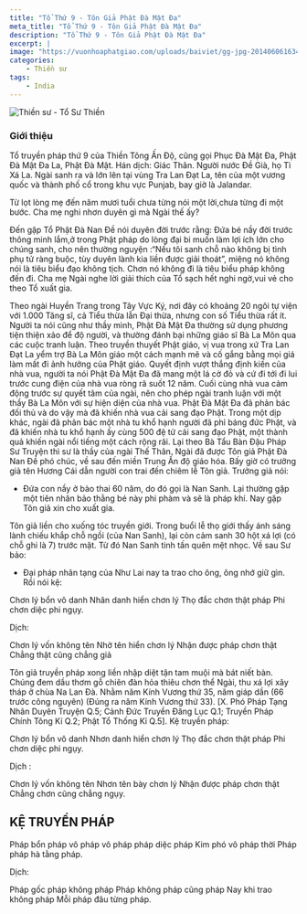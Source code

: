 ```yaml
---
title: "Tổ Thứ 9 - Tôn Giả Phật Đà Mật Đa"
meta_title: "Tổ Thứ 9 - Tôn Giả Phật Đà Mật Đa"
description: "Tổ Thứ 9 - Tôn Giả Phật Đà Mật Đa"
excerpt: |
image: "https://vuonhoaphatgiao.com/uploads/baiviet/gg-jpg-201406061634361TKAQjmHOd.jpg"
categories:
    - Thiền sư
tags:
    - India
---
```


<img
  decoding="async"
  src="https://vuonhoaphatgiao.com/uploads/baiviet/gg-jpg-201406061634361TKAQjmHOd.jpg"
  alt="Thiền sư - Tổ Sư Thiền"
/>

### Giới thiệu

Tổ truyền pháp thứ 9 của Thiền Tông Ấn Độ, cũng gọi Phục Đà Mật Đa, Phật Đà Mật Đa La, Phật Đà Mật. Hán dịch: Giác Thân.
Người nước Đề Già, họ Tì Xá La.
Ngài sanh ra và lớn lên tại vùng Tra Lan Đạt La, tên của một vương quốc và thành phố cổ trong khu vực Punjab, bay giờ là Jalandar.

Từ lọt lòng mẹ đến năm mươi tuổi chưa từng nói một lời,chưa từng đi một bước.
Cha mẹ nghi nhơn duyên gì mà Ngài thế ấy?

Đến gặp Tổ Phật Đà Nan Đề nói duyên đời trước rằng: Đứa bé nầy đời trước thông minh lắm,ở trong Phật pháp do lòng đại bi muốn làm lợi ích lớn cho chúng sanh, cho nên thường nguyện :“Nếu tôi sanh chỗ nào không bị tình phụ tử ràng buộc, tùy duyên lành kia liền được giải thoát”, miệng nó không nói là tiêu biểu đạo không tịch.
Chơn nó không đi là tiêu biểu pháp không đến đi. Cha mẹ Ngài nghe lời giải thích của Tổ sạch hết nghi ngờ,vui vẻ cho theo Tổ xuất gia.

Theo ngài Huyền Trang trong Tây Vực Ký, nơi đây có khoảng 20 ngôi tự viện với 1.000 Tăng sĩ, cả Tiểu thừa lẫn Đại thừa, nhưng con số Tiểu thừa rất ít. Người ta nói cũng như thầy mình, Phật Đà Mật Đa thường sử dụng phương tiện thiện xảo để độ người, và thường đánh bại những giáo sĩ Bà La Môn qua các cuộc tranh luận. Theo truyền thuyết Phật giáo, vị vua trong xứ Tra Lan Đạt La yểm trợ Bà La Môn giáo một cách mạnh mẽ và cố gắng bằng mọi giá làm mất đi ảnh hưởng của Phật giáo. Quyết định vượt thắng định kiến của nhà vua, người ta nói Phật Đà Mật Đa đã mang một lá cờ đỏ và cứ đi tới đi lui trước cung điện của nhà vua ròng rã suốt 12 năm. Cuối cùng nhà vua cảm động trước sự quyết tâm của ngài, nên cho phép ngài tranh luận với một thầy Bà La Môn với sự hiện diện của nhà vua. Phật Đà Mật Đa đã phản bác đối thủ và do vậy mà đã khiến nhà vua cải sang đạo Phật. Trong một dịp khác, ngài đã phản bác một nhà tu khổ hạnh người đã phỉ báng đức Phật, và đã khiến nhà tu khổ hạnh ấy cùng 500 đệ tử cải sang đạo Phật, một thành quả khiến ngài nổi tiếng một cách rộng rãi.
Lại theo Bà Tẩu Bàn Đậu Pháp Sư Truyện thì sư là thầy của ngài Thế Thân.
Ngài đã được Tôn giả Phật Đà Nan Đề phó chúc, về sau đến miền Trung Ấn độ giáo hóa.
Bấy giờ có trưởng giả tên Hương Cái dẫn người con trai đến chiêm lễ Tôn giả. Trưởng giả nói:

- Đứa con nầy ở bào thai 60 năm, do đó gọi là Nan Sanh. Lại thường gặp một tiên nhân bảo thằng bé này phi phàm và sẽ là pháp khí.
  Nay gặp Tôn giả xin cho xuất gia.

Tôn giả liền cho xuống tóc truyền giới. Trong buổi lễ thọ giới thấy ánh sáng lành chiếu khắp chỗ ngồi (của Nan Sanh), lại còn cảm sanh 30 hột xá lợi (có chỗ ghi là 7) trước mặt. Từ đó Nan Sanh tinh tấn quên mệt nhọc.
Về sau Sư bảo:

- Đại pháp nhãn tạng của Như Lai nay ta trao cho ông, ông nhớ giữ gìn. Rồi nói kệ:

Chơn lý bổn vô danh
Nhân danh hiển chơn lý
Thọ đắc chơn thật pháp
Phi chơn diệc phi ngụy.

Dịch:

Chơn lý vốn không tên
Nhờ tên hiển chơn lý
Nhận được pháp chơn thật
Chẳng thật cũng chẳng giả

Tôn giả truyền pháp xong liền nhập diệt tận tam muội mà bát niết bàn. Chúng đem dầu thơm gỗ chiên đàn hỏa thiêu chơn thể Ngài, thu xá lợi xây tháp ở chùa Na Lan Đà.
Nhằm năm Kính Vương thứ 35, năm giáp dần (66 trước công nguyên) (Đúng ra năm Kính Vương thứ 33).
[X. Phó Pháp Tạng Nhân Duyên Truyện Q.5; Cảnh Đức Truyền Đăng Lục Q.1; Truyền Pháp Chính Tông Kí Q.2; Phật Tổ Thống Kỉ Q.5].
Kệ truyền pháp:

Chơn lý bổn vô danh
Nhơn danh hiển chơn lý
Thọ đắc chơn thật pháp
Phi chơn diệc phi ngụy.

Dịch :

Chơn lý vốn không tên
Nhơn tên bày chơn lý
Nhận được pháp chơn thật
Chẳng chơn cũng chẳng ngụy.

<h2>KỆ TRUYỀN PHÁP</h2>

Pháp bổn pháp vô pháp
vô pháp pháp diệc pháp
Kim phó vô pháp thời
Pháp pháp hà tằng pháp.

Dịch:

Pháp gốc pháp không pháp
Pháp không pháp cũng pháp
Nay khi trao không pháp
Mỗi pháp đâu từng pháp.
